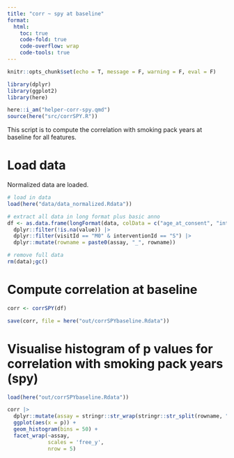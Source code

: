 ```yaml
---
title: "corr ~ spy at baseline"
format:
  html:
    toc: true
    code-fold: true
    code-overflow: wrap
    code-tools: true
---
```


```r
knitr::opts_chunk$set(echo = T, message = F, warning = F, eval = F)
```


```r
library(dplyr)
library(ggplot2)
library(here)

here::i_am("helper-corr-spy.qmd")
source(here("src/corrSPY.R"))
```

This script is to compute the correlation with smoking pack years at baseline for all features.

# Load data

Normalized data are loaded.

```r
# load in data
load(here("data/data_normalized.Rdata"))

# extract all data in long format plus basic anno
df <- as.data.frame(longFormat(data, colData = c("age_at_consent", "interventionId", "subjectId", "visitId", "time", 'compliance', 'smoking_py'))) |> 
  dplyr::filter(!is.na(value)) |> 
  dplyr::filter(visitId == "M0" & interventionId == "S") |> 
  dplyr::mutate(rowname = paste0(assay, "_", rowname))

# remove full data
rm(data);gc()
```

# Compute correlation at baseline

```r
corr <- corrSPY(df)

save(corr, file = here("out/corrSPYbaseline.Rdata"))
```

# Visualise histogram of p values for correlation with smoking pack years (spy)

```r
load(here("out/corrSPYbaseline.Rdata"))

corr |> 
  dplyr::mutate(assay = stringr::str_wrap(stringr::str_split(rowname, "_", simplify = T)[,1], width = 20)) |> 
  ggplot(aes(x = p)) +
  geom_histogram(bins = 50) +
  facet_wrap(~assay,
             scales = 'free_y',
             nrow = 5)
```


